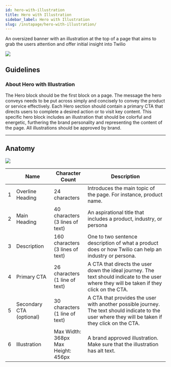 ```yaml
---
id: hero-with-illustration
title: Hero with Illustration
sidebar_label: Hero with Illustration
slug: /instapage/hero-with-illustration/
---
```


An oversized banner with an illustration at the top of a page that aims to grab the users attention and offer initial insight into Twilio

![](./assets/hero-with-illustration.png)

## Guidelines

### About Hero with Illustration

The Hero block should be the first block on a page. The message the hero conveys needs to be put across simply and concisely to convey the product or service effectively. Each Hero section should contain a primary CTA that directs users to complete a desired action or to visit key content. This specific hero block includes an illustration that should be colorful and energetic, furthering the brand personality and representing the content of the page. All illustrations should be approved by brand.

---

## Anatomy

![](./assets/hero-with-illustration-annotated.png)

|     | Name                     | Character Count                           | Description                                                                                                                                         |
| --- | ------------------------ | ----------------------------------------- | --------------------------------------------------------------------------------------------------------------------------------------------------- |
| 1   | Overline Heading         | 24 characters                             | Introduces the main topic of the page. For instance, product name.                                                                                  |
| 2   | Main Heading             | 40 characters <br /> (3 lines of text)    | An aspirational title that includes a product, industry, or persona                                                                                 |
| 3   | Description              | 160 characters <br /> (3 lines of text)   | One to two sentence description of what a product does or how Twilio can help an industry or persona.                                               |
| 4   | Primary CTA              | 26 characters <br /> (1 line of text)     | A CTA that directs the user down the ideal journey. The text should indicate to the user where they will be taken if they click on the CTA.         |
| 5   | Secondary CTA (optional) | 30 characters <br /> (1 line of text)     | A CTA that provides the user with another possible journey. The text should indicate to the user where they will be taken if they click on the CTA. |
| 6   | Illustration             | Max Width: 368px <br /> Max Height: 456px | A brand approved illustration. Make sure that the illustration has alt text.                                                                        |
